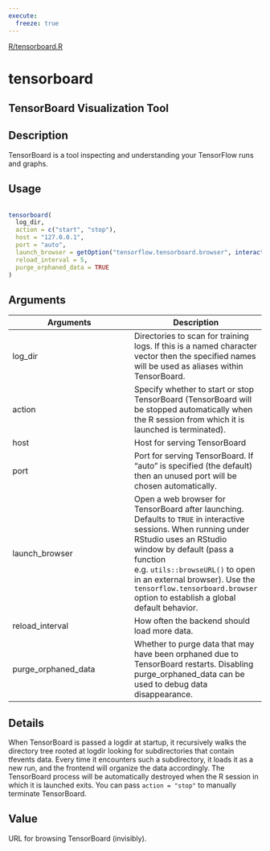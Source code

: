 ```yaml
---
execute:
  freeze: true
---
```


[R/tensorboard.R](https://github.com/rstudio/tensorflow//blob/main/R/tensorboard.R#L37) 

# tensorboard

## TensorBoard Visualization Tool

## Description
 TensorBoard is a tool inspecting and understanding your TensorFlow runs and graphs. 


## Usage
```r
 
tensorboard( 
  log_dir, 
  action = c("start", "stop"), 
  host = "127.0.0.1", 
  port = "auto", 
  launch_browser = getOption("tensorflow.tensorboard.browser", interactive()), 
  reload_interval = 5, 
  purge_orphaned_data = TRUE 
) 
```

## Arguments
|Arguments|Description|
|---|---|
| log_dir | Directories to scan for training logs. If this is a named character vector then the specified names will be used as aliases within TensorBoard. |
| action | Specify whether to start or stop TensorBoard (TensorBoard will be stopped automatically when the R session from which it is launched is terminated). |
| host | Host for serving TensorBoard |
| port | Port for serving TensorBoard. If "auto" is specified (the default) then an unused port will be chosen automatically. |
| launch_browser | Open a web browser for TensorBoard after launching. Defaults to `TRUE` in interactive sessions. When running under RStudio uses an RStudio window by default (pass a function e.g. `utils::browseURL()` to open in an external browser). Use the `tensorflow.tensorboard.browser` option to establish a global default behavior. |
| reload_interval | How often the backend should load more data. |
| purge_orphaned_data | Whether to purge data that may have been orphaned due to TensorBoard restarts. Disabling purge_orphaned_data can be used to debug data disappearance. |

## Details
 When TensorBoard is passed a logdir at startup, it recursively walks the directory tree rooted at logdir looking for subdirectories that contain tfevents data. Every time it encounters such a subdirectory, it loads it as a new run, and the frontend will organize the data accordingly.  The TensorBoard process will be automatically destroyed when the R session in which it is launched exits. You can pass `action = "stop"` to manually terminate TensorBoard. 


## Value
 URL for browsing TensorBoard (invisibly). 




